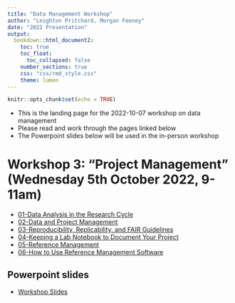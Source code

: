 ```yaml
---
title: "Data Management Workshop"
author: "Leighton Pritchard, Morgan Feeney"
date: "2022 Presentation"
output: 
  bookdown::html_document2:
    toc: true
    toc_float:
      toc_collapsed: false
    number_sections: true
    css: "css/rmd_style.css"
    theme: lumen
---
```



```r
knitr::opts_chunk$set(echo = TRUE)
```

<div id="summary">
- This is the landing page for the 2022-10-07 workshop on data management
- Please read and work through the pages linked below
- The Powerpoint slides below will be used in the in-person workshop
</div>

# Workshop 3: "Project Management" (Wednesday 5th October 2022, 9-11am)

- [01-Data Analysis in the Research Cycle](notebooks/03-01-data_analysis.html)
- [02-Data and Project Management](notebooks/03-02-project_management.html)
- [03-Reproducibility, Replicability, and FAIR Guidelines](notebooks/03-03-reproducibility.html)
- [04-Keeping a Lab Notebook to Document Your Project](notebooks/03-04-keeping_a_lab_notebook.html)
- [05-Reference Management](notebooks/03-05-reference_management.html)
- [06-How to Use Reference Management Software](notebooks/03-06-using_a_reference_manager.html)

## Powerpoint slides

- [Workshop Slides](assets/powerpoints/Project_Management_workshop_MFandLP.pptx)
